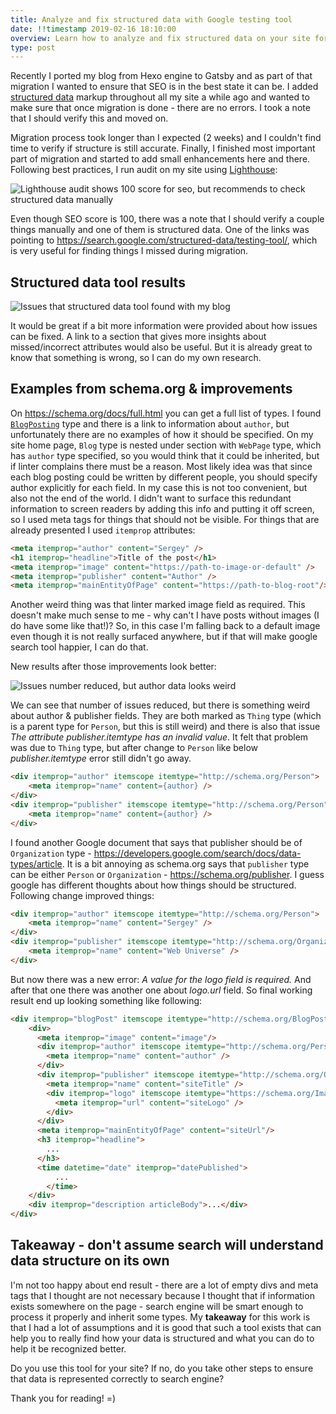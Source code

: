 ```yaml
---
title: Analyze and fix structured data with Google testing tool
date: !!timestamp 2019-02-16 18:10:00
overview: Learn how to analyze and fix structured data on your site for better search engine optimization. This article is focused on improvements that are not obvious after running Lighthouse audit.
type: post
---
```


Recently I ported my blog from Hexo engine to Gatsby and as part of that migration I wanted to ensure that SEO is in the best state it can be. I added [structured data](https://schema.org) markup throughout all my site a while ago and wanted to make sure that once migration is done - there are no errors. I took a note that I should verify this and moved on.

Migration process took longer than I expected (2 weeks) and I couldn't find time to verify if structure is still accurate. Finally, I finished most important part of migration and started to add small enhancements here and there. Following best practices, I run audit on my site using [Lighthouse](https://developers.google.com/web/tools/lighthouse/):

<div style={{textAlign: 'center'}}>
    <img src={seo}
        alt="Lighthouse audit shows 100 score for seo, but recommends to check structured data manually" />
</div>

Even though SEO score is 100, there was a note that I should verify a couple things manually and one of them is structured data. One of the links was pointing to https://search.google.com/structured-data/testing-tool/, which is very useful for finding things I missed during migration.

## Structured data tool results

<div style={{textAlign: 'center'}}>
    <img src={issues}
        alt="Issues that structured data tool found with my blog" />
</div>

It would be great if a bit more information were provided about how issues can be fixed. A link to a section that gives more insights about missed/incorrect attributes would also be useful. But it is already great to know that something is wrong, so I can do my own research.

## Examples from schema.org & improvements

On https://schema.org/docs/full.html you can get a full list of types. I found [`BlogPosting`](https://schema.org/BlogPosting) type and there is a link to information about `author`, but unfortunately there are no examples of how it should be specified. On my site home page, `Blog` type is nested under section with `WebPage` type, which has `author` type specified, so you would think that it could be inherited, but if linter complains there must be a reason. Most likely idea was that since each blog posting could be written by different people, you should specify author explicitly for each field. In my case this is not too convenient, but also not the end of the world. I didn't want to surface this redundant information to screen readers by adding this info and putting it off screen, so I used meta tags for things that should not be visible. For things that are already presented I used `itemprop` attributes:

```html
<meta itemprop="author" content="Sergey" />
<h1 itemprop="headline">Title of the post</h1>
<meta itemprop="image" content="https://path-to-image-or-default" />
<meta itemprop="publisher" content="Author" />
<meta itemprop="mainEntityOfPage" content="https://path-to-blog-root"/>
```

Another weird thing was that linter marked image field as required. This doesn't make much sense to me - why can't I have posts without images (I do have some like that!)? So, in this case I'm falling back to a default image even though it is not really surfaced anywhere, but if that will make google search tool happier, I can do that.

New results after those improvements look better:

<div style={{textAlign: 'center'}}>
    <img src={lessIssues}
        alt="Issues number reduced, but author data looks weird" />
</div>

We can see that number of issues reduced, but there is something weird about author & publisher fields. They are both marked as `Thing` type (which is a parent type for `Person`, but this is still weird) and there is also that issue *The attribute publisher.itemtype has an invalid value*. It felt that problem was due to `Thing` type, but after change to `Person` like below *publisher.itemtype* error still didn't go away.

```html
<div itemprop="author" itemscope itemtype="http://schema.org/Person">
    <meta itemprop="name" content={author} />
</div>
<div itemprop="publisher" itemscope itemtype="http://schema.org/Person">
    <meta itemprop="name" content={author} />
</div>
```
I found another Google document that says that publisher should be of `Organization` type - https://developers.google.com/search/docs/data-types/article. It is a bit annoying as schema.org says that `publisher` type can be either `Person` or `Organization` - https://schema.org/publisher. I guess google has different thoughts about how things should be structured. Following change improved things:
```html
<div itemprop="author" itemscope itemtype="http://schema.org/Person">
    <meta itemprop="name" content="Sergey" />
</div>
<div itemprop="publisher" itemscope itemtype="http://schema.org/Organization">
    <meta itemprop="name" content="Web Universe" />
</div>
```
But now there was a new error: *A value for the logo field is required.* And after that one there was another one about *logo.url* field. So final working result end up looking something like following:

```html
<div itemprop="blogPost" itemscope itemtype="http://schema.org/BlogPosting">
    <div>
      <meta itemprop="image" content="image"/>
      <div itemprop="author" itemscope itemtype="http://schema.org/Person">
        <meta itemprop="name" content="author" />
      </div>
      <div itemprop="publisher" itemscope itemtype="http://schema.org/Organization">
        <meta itemprop="name" content="siteTitle" />
        <div itemprop="logo" itemscope itemtype="https://schema.org/ImageObject">
          <meta itemprop="url" content="siteLogo" />
        </div>
      </div>
      <meta itemprop="mainEntityOfPage" content="siteUrl"/>
      <h3 itemprop="headline">
        ...
      </h3>
      <time datetime="date" itemprop="datePublished">
          ...
        </time>
    </div>
    <div itemprop="description articleBody">...</div>
</div>
```

## Takeaway - don't assume search will understand data structure on its own

I'm not too happy about end result - there are a lot of empty divs and meta tags that I thought are not necessary because I thought that if information exists somewhere on the page - search engine will be smart enough to process it properly and inherit some types. My **takeaway** for this work is that I had a lot of assumptions and it is good that such a tool exists that can help you to really find how your data is structured and what you can do to help it be recognized better.

Do you use this tool for your site? If no, do you take other steps to ensure that data is represented correctly to search engine?

Thank you for reading! =)